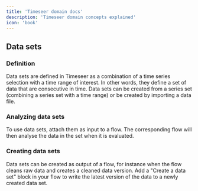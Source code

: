 ```yaml
---
title: 'Timeseer domain docs'
description: 'Timeseer domain concepts explained'
icon: 'book'
---
```


## Data sets

### Definition
Data sets are defined in Timeseer as a combination of a time series selection with a time range of interest. In other words, they define a set of data that are consecutive in time.
Data sets can be created from a series set (combining a series set with a time range) or be created by importing a data file.
### Analyzing data sets
To use data sets, attach them as input to a flow. The corresponding flow will then analyse the data in the set when it is evaluated.
### Creating data sets
Data sets can be created as output of a flow, for instance when the flow cleans raw data and creates a cleaned data version. Add a "Create a data set" block in your flow to write the latest version of the data to a newly created data set.
